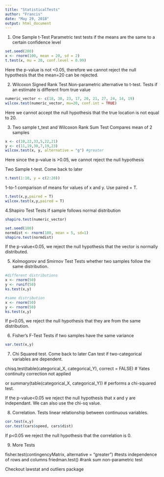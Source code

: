 ---
title: "StatisticalTests"
author: "Francis"
date: "May 29, 2018"
output: html_document
---
1. One Sample t-Test
Parametric test tests if the means are the same to a certain confidence level
```{r}
set.seed(200)
x <- rnorm(100, mean = 20, sd = 2)
t.test(x, mu = 20, conf.level = 0.99)
```
Here the p-value is not <0.05, therefore we cannot reject the null hypothesis that the mean=20 can be rejected.

2. Wilcoxon Signed Rank Test
Non-parametric alternative to t-test. Tests if an estimate is different from true value
```{r}
numeric_vector <- c(18, 30, 23, 17, 20, 21, 27, 24, 14, 19)
wilcox.test(numeric_vector, mu=20, conf.int = TRUE)
```
Here we cannot accept the null hypothesis that the true location is not equal to 20.

3. Two sample t_test and Wilcoxon Rank Sum Test
Compares mean of 2 samples
```{r}
x <- c(10,22,33,5,22,21)
y <- c(11,19,30,7,19,23)
wilcox.test(x, y, alternative = "g") #greater
```
Here since the p-value is >0.05, we cannot reject the null hypothesis

Two Sample t-test.  Come back to later
```{r}
t.test(1:10, y = c(2:20))
```
1-to-1 comparison of means for values of x and y.  Use paired = T.
```{r}
t.test(x,y,paired = T)
wilcox.test(x,y,paired = T)
```

4.Shapiro Test
Tests if sample follows normal distribution

```{r}
shapiro.test(numeric_vector)

set.seed(100)
normdist <- rnorm(100, mean = 5, sd=1)
shapiro.test(normdist)
```
If the p-value<0.05, we reject the null hypothesis that the vector is normally distributed.

5. Kolmogorov and Smirnov Test
Tests whether two samples follow the same distribution. 
```{r}
#different distributions
x <- rnorm(50)
y <- runif(50)
ks.test(x,y)

#same distribution
x <- rnorm(50)
y <- rnorm(50)
ks.test(x,y)
```
If p<0.05, we reject the null hypothesis that they are from the same distribution.

6. Fisher's F-Test
Tests if two samples have the same variance
```{r}
var.test(x,y)
```

7. Chi Squared test.  Come back to later
Can test if two-categorical variables are dependent.

chisq.test(table(categorical_X, categorical_Y), correct = FALSE)  # Yates continuity correction not applied

or
summary(table(categorical_X, categorical_Y)) # performs a chi-squared test.

If the p-value<0.05 we reject the null hypothesis that x and y are independant.
We can also use the chi-sq value.

8.  Correlation.
Tests linear relationship between continuous variables.
```{r}
cor.test(x,y)
cor.test(cars$speed, cars$dist)
```
If p<0.05 we reject the null hypothesis that the correlation is 0.

9. More Tests

fisher.test(contingencyMatrix, alternative = "greater") #tests independence of rows and columns
friedman.test() #rank sum non-parametric test


Checkout lawstat and outliers package







